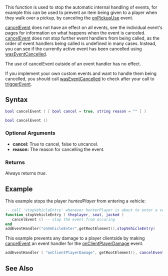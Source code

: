  
{{Server client function}}
This function is used to stop the automatic internal handling of events, for example this can be used to prevent an item being given to a player when they walk over a pickup, by canceling the [[/onPickupUse.md|onPickupUse]] event. 

[[/cancelEvent.md|cancelEvent]] does not have an effect on all events, see the individual event's pages for information on what happens when the event is canceled. [[/cancelEvent.md|cancelEvent]] does not stop further event handlers from being called, as the order of event handlers being called is undefined in many cases. Instead, you can see if the currently active event has been cancelled using [[/wasEventCancelled.md|wasEventCancelled]].

The use of cancelEvent outside of an event handler has no effect.

If you implement your own custom events and want to handle them being cancelled, you should call [[/wasEventCancelled.md|wasEventCancelled]] to check after your call to [[/triggerEvent.md|triggerEvent]].

==Syntax== 
<section name="Server" class="server" show="true">
<syntaxhighlight lang="lua">
bool cancelEvent ( [ bool cancel = true, string reason = "" ] )   
</syntaxhighlight>
</section>

<section name="Client" class="client" show="true">
<syntaxhighlight lang="lua">
bool cancelEvent ()   
</syntaxhighlight>
</section>

===Optional Arguments=== 
{{OptionalArg}}
*'''cancel:''' True to cancel, false to uncancel.
*'''reason:''' The reason for cancelling the event.

===Returns===
Always returns ''true''.

==Example== 
<section name="Example 1 - Server" class="server" show="true">
This example stops the player ''huntedPlayer'' from entering a vehicle:
<syntaxhighlight lang="lua">
-- call 'stopVehicleEntry' whenever hunterPlayer is about to enter a vehicle:
function stopVehicleEntry ( theplayer, seat, jacked )
   cancelEvent () -- stop the event from occuring
end
addEventHandler("onVehicleEnter",getRootElement(),stopVehicleEntry)
</syntaxhighlight>
</section>
<section name="Example 2 - Client" class="client" show="true">
This example prevents any damage to a player clientside by making [[/cancelEvent.md|cancelEvent]] an event handler for the [[/onClientPlayerDamage.md|onClientPlayerDamage]] event.
<syntaxhighlight lang="lua">
addEventHandler ( "onClientPlayerDamage", getRootElement(), cancelEvent )
</syntaxhighlight>
</section>

==See Also==
{{Event functions}}